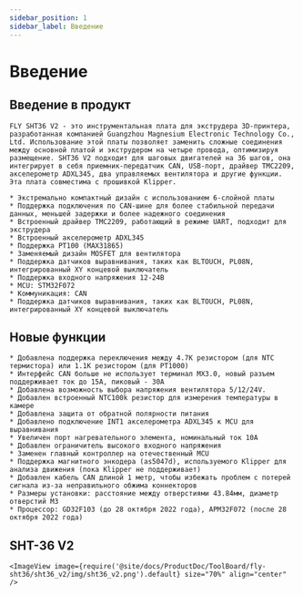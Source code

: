 ```yaml
---
sidebar_position: 1
sidebar_label: Введение
---
```



# Введение

## Введение в продукт

    FLY SHT36 V2 - это инструментальная плата для экструдера 3D-принтера, разработанная компанией Guangzhou Magnesium Electronic Technology Co., Ltd. Использование этой платы позволяет заменить сложные соединения между основной платой и экструдером на четыре провода, оптимизируя размещение. SHT36 V2 подходит для шаговых двигателей на 36 шагов, она интегрирует в себя приемник-передатчик CAN, USB-порт, драйвер TMC2209, акселерометр ADXL345, два управляемых вентилятора и другие функции. Эта плата совместима с прошивкой Klipper.

    * Экстремально компактный дизайн с использованием 6-слойной платы
    * Поддержка подключения по CAN-шине для более стабильной передачи данных, меньшей задержки и более надежного соединения
    * Встроенный драйвер TMC2209, работающий в режиме UART, подходит для экструдера
    * Встроенный акселерометр ADXL345
    * Поддержка PT100 (MAX31865)
    * Заменяемый дизайн MOSFET для вентилятора
    * Поддержка датчиков выравнивания, таких как BLTOUCH, PL08N, интегрированный XY концевой выключатель
    * Поддержка входного напряжения 12-24В 
    * MCU: STM32F072
    * Коммуникация: CAN
    * Поддержка датчиков выравнивания, таких как BLTOUCH, PL08N, интегрированный XY концевой выключатель

## Новые функции

    * Добавлена поддержка переключения между 4.7K резистором (для NTC термистора) или 1.1K резистором (для PT1000)
    * Интерфейс CAN больше не использует терминал MX3.0, новый разъем поддерживает ток до 15A, пиковый - 30A
    * Добавлена возможность выбора напряжения вентилятора 5/12/24V.
    * Добавлен встроенный NTC100k резистор для измерения температуры в камере
    * Добавлена защита от обратной полярности питания
    * Добавлено подключение INT1 акселерометра ADXL345 к MCU для выравнивания
    * Увеличен порт нагревательного элемента, номинальный ток 10A
    * Добавлен ограничитель высокого входного напряжения
    * Заменен главный контроллер на отечественный MCU
    * Поддержка магнитного энкодера (as5047d), используемого Klipper для анализа движения (пока Klipper не поддерживает)
    * Добавлен кабель CAN длиной 1 метр, чтобы избежать проблем с потерей сигнала из-за неправильного обжима коннекторов
    * Размеры установки: расстояние между отверстиями 43.84мм, диаметр отверстий M3
    * Процессор: GD32F103 (до 28 октября 2022 года), APM32F072 (после 28 октября 2022 года)

## SHT-36 V2

    <ImageView image={require('@site/docs/ProductDoc/ToolBoard/fly-sht36/sht36_v2/img/sht36_v2.png').default} size="70%" align="center" />